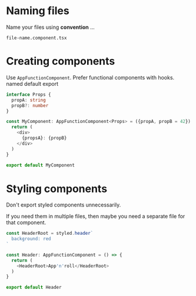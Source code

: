 # Naming files

Name your files using __convention__ ...

```
file-name.component.tsx
```

# Creating components

Use `AppFunctionComponent`.
Prefer functional components with hooks.
named default export

```typescript
interface Props {
  propA: string
  propB?: number
}

const MyComponent: AppFunctionComponent<Props> = ({propA, propB = 42}) => {
  return (
    <div>
      {propsA}: {propB}
    </div>
  )
}

export default MyComponent
```

# Styling components

Don't export styled components unnecessarily.

If you need them in multiple files, then maybe you need a separate file for that component.


```typescript
const HeaderRoot = styled.header`
  background: red
`

const Header: AppFunctionComponent = () => {
  return (
    <HeaderRoot>App'n'roll</HeaderRoot>
  )
}

export default Header
```
